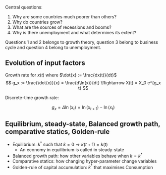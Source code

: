Central questions:

1. Why are some countries much poorer than others?
2. Why do countries grow?
3. What are the sources of recessions and booms?
4. Why is there unemployment and what determines its extent?

Questions 1 and 2 belongs to growth theory, question 3
belong to business cycle and question 4 belong to
unemployment.

## Evolution of input factors

Growth rate for $x(t)$ where $\dot{x} := \frac{dx(t)}{dt}$
$$
g_x := \frac{\dot{x}}{x} = \frac{d\ln(x)}{dt} \Rightarrow
X(t) = X_0 e^{g_x t}
$$

Discrete-time growth rate:

$$
g_x = \Delta \ln(x_t) = \ln(x_{t+1})-\ln(x_t)
$$

## Equilibrium, steady-state, Balanced growth path, comparative statics, Golden-rule

- Equilibrium: $k^*$ such that $\dot{k} = 0 \Rightarrow k(t+1)=k(t)$
  - An economy in equilibrium is called in steady-state
- Balanced growth path: how other variables behave when $k = k^*$
- Comparative statics: how changing hyper-parameter change variables
- Golden-rule of capital accumulation: $k^*$ that maximises Consumption

